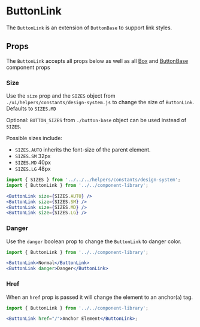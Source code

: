 

# ButtonLink

The `ButtonLink` is an extension of `ButtonBase` to support link styles.

<Canvas>
  <Story id="ui-components-component-library-button-link-button-link-stories-js--default-story" />
</Canvas>

## Props

The `ButtonLink` accepts all props below as well as all [Box](/docs/ui-components-ui-box-box-stories-js--default-story#props) and [ButtonBase](/docs/ui-components-component-library-button-base-button-base-stories-js--default-story#props) component props

<ArgsTable of={ButtonLink} />

### Size

Use the `size` prop and the `SIZES` object from `./ui/helpers/constants/design-system.js` to change the size of `ButtonLink`. Defaults to `SIZES.MD`

Optional: `BUTTON_SIZES` from `./button-base` object can be used instead of `SIZES`.

Possible sizes include:

- `SIZES.AUTO` inherits the font-size of the parent element.
- `SIZES.SM` 32px
- `SIZES.MD` 40px
- `SIZES.LG` 48px

<Canvas>
  <Story id="ui-components-component-library-button-link-button-link-stories-js--size" />
</Canvas>

```jsx
import { SIZES } from '../../../helpers/constants/design-system';
import { ButtonLink } from '../../component-library';

<ButtonLink size={SIZES.AUTO} />
<ButtonLink size={SIZES.SM} />
<ButtonLink size={SIZES.MD} />
<ButtonLink size={SIZES.LG} />
```

### Danger

Use the `danger` boolean prop to change the `ButtonLink` to danger color.

<Canvas>
  <Story id="ui-components-component-library-button-link-button-link-stories-js--danger" />
</Canvas>

```jsx
import { ButtonLink } from '../../component-library';

<ButtonLink>Normal</ButtonLink>
<ButtonLink danger>Danger</ButtonLink>
```

### Href

When an `href` prop is passed it will change the element to an anchor(`a`) tag.

<Canvas>
  <Story id="ui-components-component-library-button-link-button-link-stories-js--href" />
</Canvas>

```jsx
import { ButtonLink } from '../../component-library';

<ButtonLink href="/">Anchor Element</ButtonLink>;
```
